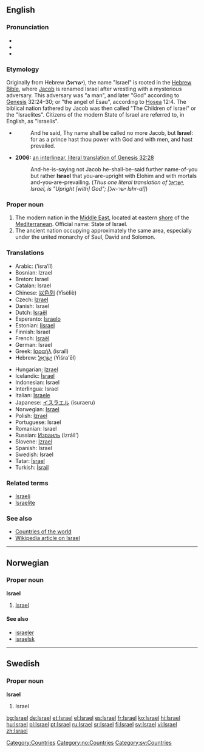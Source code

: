 ==English==
{{wikipedia}}
===Pronunciation===
*{{AHD|ĭz'rāəl, ĭz'rēəl}}
*{{IPA|/ˈɪzreɪəl/, /ˈɪzriəl/}}
*{{SAMPA|/"IzreI@l/, /"Izri@l/}}

===Etymology===
Originally from Hebrew ('''ישראל'''), the name "Israel" is rooted in the [[Wikipedia:Hebrew Bible|Hebrew Bible]], where [[Jacob]] is renamed Israel after wrestling with a mysterious adversary. This adversary was "a man", and later "God" according to [[Wikipedia: Genesis (Old Testament)|Genesis]] 32:24–30; or "the angel of Esau", according to [[Wikipedia:Book of Hosea|Hosea]] 12:4. The biblical nation fathered by Jacob was then called "The Children of Israel" or the "Israelites". Citizens of the modern State of Israel are referred to, in English, as "Israelis".

*{{RQ:Authorized Version|Genesis|32|28}}
*:And he said, Thy name shall be called no more Jacob, but '''Israel''': for as a prince hast thou power with God and with men, and hast prevailed.
* '''2006:''' [http://www.scripture4all.org/OnlineInterlinear/OTpdf/gen32.pdf an interlinear, literal translation of Genesis 32:28]
*:And-he-is-saying not Jacob he-shall-be-said further name-of-you but rather '''Israel''' that you-are-upright with Elohim and with mortals and-you-are-prevailing. (''Thus one literal translation of [[ישראל]], Israel, is "Upright [with] God"; [ישר-אל Ishr-al]'')

===Proper noun===
{{en-proper noun}}

# The modern nation in the [[Middle East]], located at eastern [[shore]] of the [[Mediterranean]]. Official name: State of Israel.
# The ancient nation occupying approximately the same area, especially under the united monarchy of Saul, David and Solomon.

===Translations===
{{top}}
*Arabic: {{ARchar|[[إسرائيل]]}} (’isra’íl)
*Bosnian: Izrael {{m}}
*Breton: Israel
*Catalan: Israel {{m}}
*Chinese: [[以色列]] (Yǐsèliè)
*Czech: [[Izrael]]
*Danish: Israel
*Dutch: [[Israël]]
*Esperanto: [[Israelo]]
*Estonian: [[Iisrael]]
*Finnish: Israel
*French: [[Israël]]
*German: Israel
*Greek: [[Ισραήλ]] (israíl) {{n}}
*Hebrew: [[ישראל|יִשְׂרָאֵל]] (Yiśra'ēl)
{{mid}}
*Hungarian: [[Izrael]]
*Icelandic: [[Ísrael]]
*Indonesian: Israel
*Interlingua: Israel
*Italian: [[Israele]]
*Japanese: [[イスラエル]] (isuraeru)
*Norwegian: [[#Norwegian|Israel]]
*Polish: [[Izrael]]
*Portuguese: Israel
*Romanian: Israel {{n}}
*Russian: [[Израиль]] (Izráil’)
*Slovene: [[Izrael]] {{m}}
*Spanish: Israel
*Swedish: Israel
*Tatar: [[İsrael#Tatar|İsrael]]
*Turkish: [[İsrail]]
{{bottom}}

===Related terms===
*[[Israeli]]
*[[Israelite]]

===See also===
*[[Countries of the world]]
*[[w:Israel|Wikipedia article on Israel]]
[[Category:Countries]]

----

==Norwegian==
===Proper noun===
[[Category:no:Countries]]
'''Israel'''
#[[#English|Israel]]
====See also====
*[[israeler]]
*[[israelsk]]

----

==Swedish==
===Proper noun===
[[Category:sv:Countries]]
'''Israel'''
#Israel

[[bg:Israel]]
[[de:Israel]]
[[et:Israel]]
[[el:Israel]]
[[es:Israel]]
[[fr:Israel]]
[[ko:Israel]]
[[hi:Israel]]
[[hu:Israel]]
[[pl:Israel]]
[[pt:Israel]]
[[ru:Israel]]
[[sr:Israel]]
[[fi:Israel]]
[[sv:Israel]]
[[vi:Israel]]
[[zh:Israel]]